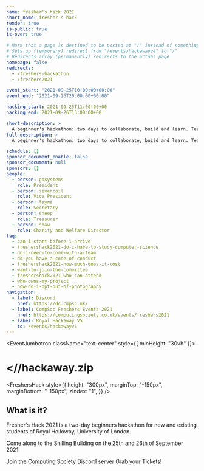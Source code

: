 ```yaml
---
name: fresher's hack 2021
short_name: fresher's hack
render: true
is-public: true
is-over: true

# Mark that a page is destined to be posted at "/" instead of something like "/events/hackawayv4"
# Sets up (temporary) redirect from "/events/hackawayv4" to "/"
# Redirects array (permanently) redirects to the actual page
homepage: false
redirects:
  - /freshers-hackathon
  - /freshers2021

event_start: "2021-09-25T10:00:00+00:00"
event_end: "2021-09-26T20:00:00+00:00"

hacking_start: 2021-09-25T11:00:00+00
hacking_end: 2021-09-26T13:00:00+00

short-description: >
  A beginner's hackathon: two days to collaborate, build and learn. Team up and create the best project before 10pm.
full-description: >
  A beginner's hackathon: two days to collaborate, build and learn. Team up and create the best project before 10pm.

schedule: []
sponsor_document_enable: false
sponsor_document: null
sponsors: []
people:
  - person: gosystems
    role: President
  - person: sevencoil
    role: Vice President
  - person: tayma
    role: Secretary
  - person: sheep
    role: Treasurer
  - person: shaw
    role: Charity and Welfare Director
faq:
  - can-i-start-before-i-arrive
  - freshershack2021-do-i-have-to-study-computer-science
  - do-i-need-to-come-with-a-team
  - do-you-have-a-code-of-conduct
  - freshershack2021-how-much-does-it-cost
  - want-to-join-the-committee
  - freshershack2021-who-can-attend
  - who-owns-my-project
  - how-do-i-opt-out-of-photography
navigation:
  - label: Discord
    href: https://dc.cmpsc.uk/
  - label: CompSoc Freshers Events 2021
    href: https://computingsociety.co.uk/events/freshers2021
  - label: Royal Hackaway V5
    to: /events/hackawayv5
---
```






<!-- <MajorLeagueHackingBadge year={2022} /> -->

<EventJumbotron className="text-center" style={{ minHeight: "30vh" }}>
  <h1>
    <strong>&lt;//hackaway</strong>.zip
  </h1>
</EventJumbotron>

<FreshersHack
  style={{
    height: "300px",
    marginTop: "-150px",
    marginBottom: "-150px",
    zIndex: "1",
  }}
/>

<Section className="text-center" type={SectionTypes.TERTIARY}>
  <h2>What is it?</h2>
  <p>
    Fresher's Hack 2021 is a two-day beginners hackathon for new and existing
    students of Royal Holloway, University of London.
  </p>
  <p>
    Come along to the Shilling Building on the 25th and 26th of September 2021!
  </p>
  <ButtonsContainer className="justify-content-center">
    <SiteButton href="https://dc.cmpsc.uk/" className="btn-hackaway-blurple">
      <FaDiscord /> Join the Computing Society Discord server
    </SiteButton>
    <SiteButton
      href="https://www.su.rhul.ac.uk/societies/a-z/computing/"
      className="btn-hackaway-orange"
    >
      <GrTicket /> Grab your Tickets!
    </SiteButton>
  </ButtonsContainer>
</Section>

<EventCountdownSection type={SectionTypes.SECONDARY} />
<EventLocationSection map="https://www.google.com/maps/embed?pb=!1m18!1m12!1m3!1d630036.1203986208!2d-1.5904858479055166!3d51.91427714209127!2m3!1f0!2f0!3f0!3m2!1i1024!2i768!4f13.1!3m3!1m2!1s0x487677138a372981%3A0xc3e50ca59ee46f11!2sDepartment%20of%20Electronic%20Engineering!5e0!3m2!1sen!2suk!4v1632520878422!5m2!1sen!2suk" />

<EventPeopleSection type={SectionTypes.PRIMARY} />
<EventFrequentlyAskedQuestionsSection type={SectionTypes.SECONDARY} />
<EventSponsorsSection type={SectionTypes.TERTIARY} />
